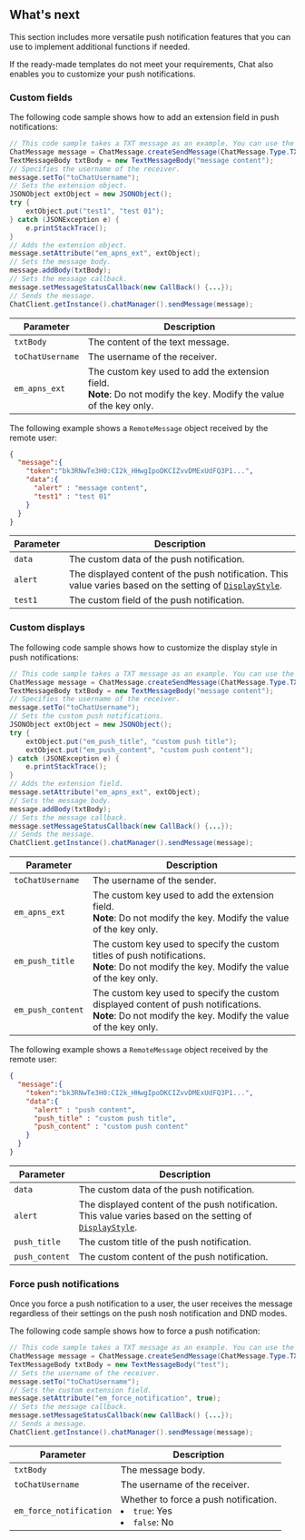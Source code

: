 <PlatformWrapper platform="android">

## What's next

This section includes more versatile push notification features that you can use to implement additional functions if needed.

If the ready-made templates do not meet your requirements, Chat also enables you to customize your push notifications.

### Custom fields

The following code sample shows how to add an extension field in push notifications:

```java
// This code sample takes a TXT message as an example. You can use the same approach to set IMAGE messages and FILE messages.
ChatMessage message = ChatMessage.createSendMessage(ChatMessage.Type.TXT);
TextMessageBody txtBody = new TextMessageBody("message content");
// Specifies the username of the receiver.
message.setTo("toChatUsername");
// Sets the extension object.
JSONObject extObject = new JSONObject();
try {
    extObject.put("test1", "test 01");
} catch (JSONException e) {
    e.printStackTrace();
}
// Adds the extension object.
message.setAttribute("em_apns_ext", extObject);
// Sets the message body.
message.addBody(txtBody);
// Sets the message callback.
message.setMessageStatusCallback(new CallBack() {...});
// Sends the message.
ChatClient.getInstance().chatManager().sendMessage(message);
```
| Parameter             | Description                                                         |
| ---------------- | ------------------------------------------------------------ |
| `txtBody`        | The content of the text message.                                  |
| `toChatUsername` | The username of the receiver.  |
| `em_apns_ext`    | The custom key used to add the extension field. <br/>**Note**: Do not modify the key. Modify the value of the key only. |


The following example shows a `RemoteMessage` object received by the remote user:

```json
{
  "message":{
    "token":"bk3RNwTe3H0:CI2k_HHwgIpoDKCIZvvDMExUdFQ3P1...",
    "data":{
      "alert" : "message content",
      "test1" : "test 01"
    }
  }
}
```

| Parameter    | Description           |
| ------- | -------------- |
| `data`  | The custom data of the push notification.     |
| `alert`  | The displayed content of the push notification. This value varies based on the setting of [`DisplayStyle`](#style).   |
| `test1`  | The custom field of the push notification.        |


### Custom displays

The following code sample shows how to customize the display style in push notifications:

```java
// This code sample takes a TXT message as an example. You can use the same approach to set IMAGE messages and FILE messages.
ChatMessage message = ChatMessage.createSendMessage(ChatMessage.Type.TXT);
TextMessageBody txtBody = new TextMessageBody("message content");
// Specifies the username of the receiver.
message.setTo("toChatUsername");
// Sets the custom push notifications.
JSONObject extObject = new JSONObject();
try {
    extObject.put("em_push_title", "custom push title");
    extObject.put("em_push_content", "custom push content");
} catch (JSONException e) {
    e.printStackTrace();
}
// Adds the extension field.
message.setAttribute("em_apns_ext", extObject);
// Sets the message body.
message.addBody(txtBody);
// Sets the message callback.
message.setMessageStatusCallback(new CallBack() {...});
// Sends the message.
ChatClient.getInstance().chatManager().sendMessage(message);
```

| Parameter             | Description                                                         |
| ---------------- | ------------------------------------------------------------ |
| `toChatUsername` | The username of the sender. |
| `em_apns_ext`    | The custom key used to add the extension field. <br/>**Note**: Do not modify the key. Modify the value of the key only. |
| `em_push_title`   | The custom key used to specify the custom titles of push notifications.<br/>**Note**: Do not modify the key. Modify the value of the key only. |
| `em_push_content`| The custom key used to specify the custom displayed content of push notifications.<br/>**Note**: Do not modify the key. Modify the value of the key only. |

The following example shows a `RemoteMessage` object received by the remote user:

```json
{
  "message":{
    "token":"bk3RNwTe3H0:CI2k_HHwgIpoDKCIZvvDMExUdFQ3P1...",
    "data":{
      "alert" : "push content",
      "push_title" : "custom push title",
      "push_content" : "custom push content"
    }
  }
}
```

| Parameter    | Description           |
| ------- | -------------- |
| `data`  | The custom data of the push notification.     |
| `alert` | The displayed content of the push notification. This value varies based on the setting of [`DisplayStyle`](#style).    |
| `push_title` | The custom title of the push notification.     |
| `push_content` | The custom content of the push notification.     |


### Force push notifications

Once you force a push notification to a user, the user receives the message regardless of their settings on the push nosh notification and DND modes.

The following code sample shows how to force a push notification:

```java
// This code sample takes a TXT message as an example. You can use the same approach to set IMAGE messages and FILE messages.
ChatMessage message = ChatMessage.createSendMessage(ChatMessage.Type.TXT);
TextMessageBody txtBody = new TextMessageBody("test");
// Sets the username of the receiver.
message.setTo("toChatUsername");
// Sets the custom extension field.
message.setAttribute("em_force_notification", true);
// Sets the message callback.
message.setMessageStatusCallback(new CallBack() {...});
// Sends a message.
ChatClient.getInstance().chatManager().sendMessage(message);
```

| Parameter                    | Description                                     |
| ----------------------- | ---------------------------------------- |
| `txtBody`               | The message body.                                 |
| `toChatUsername`        | The username of the receiver.                    |
| `em_force_notification` | Whether to force a push notification.<li>`true`: Yes</li><li>`false`: No</li>  |
    
</PlatformWrapper>